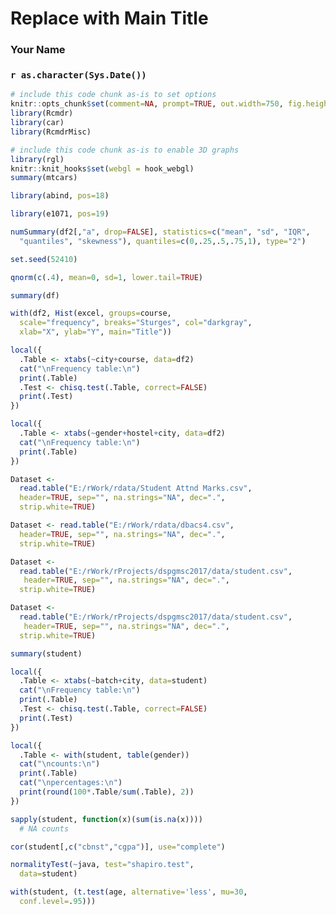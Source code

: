 <!-- R Commander Markdown Template -->

Replace with Main Title
=======================

### Your Name

### `r as.character(Sys.Date())`

```r
# include this code chunk as-is to set options
knitr::opts_chunk$set(comment=NA, prompt=TRUE, out.width=750, fig.height=8, fig.width=8)
library(Rcmdr)
library(car)
library(RcmdrMisc)
```


```r
# include this code chunk as-is to enable 3D graphs
library(rgl)
knitr::knit_hooks$set(webgl = hook_webgl)
summary(mtcars)
```

```r
library(abind, pos=18)
```


```r
library(e1071, pos=19)
```

```r
numSummary(df2[,"a", drop=FALSE], statistics=c("mean", "sd", "IQR", 
  "quantiles", "skewness"), quantiles=c(0,.25,.5,.75,1), type="2")
```

```r
set.seed(52410)
```

```r
qnorm(c(.4), mean=0, sd=1, lower.tail=TRUE)
```

```r
summary(df)
```

```r
with(df2, Hist(excel, groups=course, 
  scale="frequency", breaks="Sturges", col="darkgray", 
  xlab="X", ylab="Y", main="Title"))
```

```r
local({
  .Table <- xtabs(~city+course, data=df2)
  cat("\nFrequency table:\n")
  print(.Table)
  .Test <- chisq.test(.Table, correct=FALSE)
  print(.Test)
})
```

```r
local({
  .Table <- xtabs(~gender+hostel+city, data=df2)
  cat("\nFrequency table:\n")
  print(.Table) 
})
```

```r
Dataset <- 
  read.table("E:/rWork/rdata/Student Attnd Marks.csv", 
  header=TRUE, sep="", na.strings="NA", dec=".", 
  strip.white=TRUE)
```

```r
Dataset <- read.table("E:/rWork/rdata/dbacs4.csv", 
  header=TRUE, sep="", na.strings="NA", dec=".", 
  strip.white=TRUE)
```

```r
Dataset <- 
  read.table("E:/rWork/rProjects/dspgmsc2017/data/student.csv",
   header=TRUE, sep="", na.strings="NA", dec=".", 
  strip.white=TRUE)
```

```r
Dataset <- 
  read.table("E:/rWork/rProjects/dspgmsc2017/data/student.csv",
   header=TRUE, sep="", na.strings="NA", dec=".", 
  strip.white=TRUE)
```

```r
summary(student)
```


```r
local({
  .Table <- xtabs(~batch+city, data=student)
  cat("\nFrequency table:\n")
  print(.Table)
  .Test <- chisq.test(.Table, correct=FALSE)
  print(.Test)
})
```

```r
local({
  .Table <- with(student, table(gender))
  cat("\ncounts:\n")
  print(.Table)
  cat("\npercentages:\n")
  print(round(100*.Table/sum(.Table), 2))
})
```

```r
sapply(student, function(x)(sum(is.na(x)))) 
  # NA counts
```


```r
cor(student[,c("cbnst","cgpa")], use="complete")
```

```r
normalityTest(~java, test="shapiro.test", 
  data=student)
```

```r
with(student, (t.test(age, alternative='less', mu=30, 
  conf.level=.95)))
```

